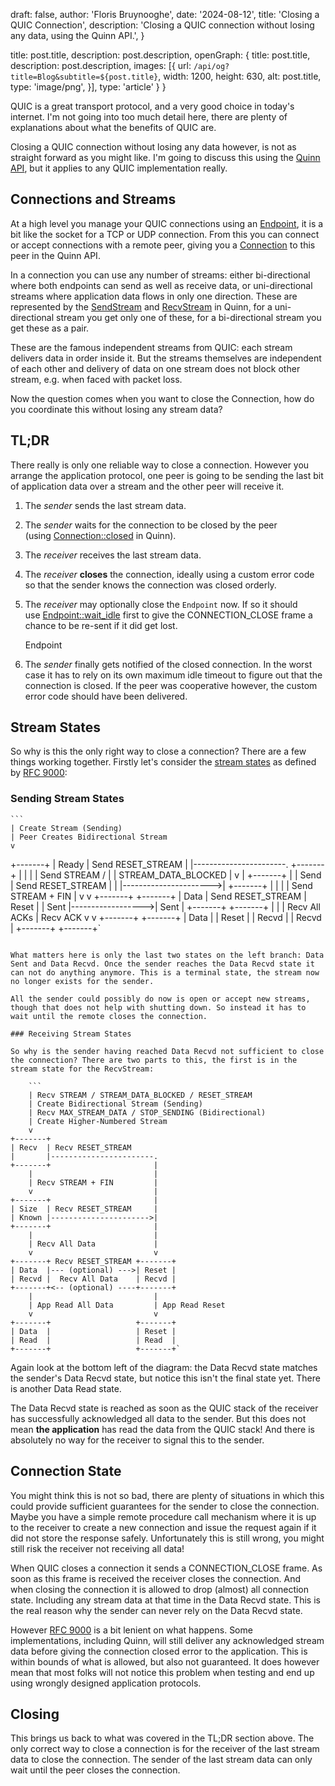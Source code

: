 
  draft: false,
  author: 'Floris Bruynooghe',
  date: '2024-08-12',
  title: 'Closing a QUIC Connection',
  description:
    'Closing a QUIC connection without losing any data, using the Quinn API.',
}

  title: post.title,
  description: post.description,
  openGraph: {
      title: post.title,
      description: post.description,
      images: [{
        url: `/api/og?title=Blog&subtitle=${post.title}`,
        width: 1200,
        height: 630,
        alt: post.title,
        type: 'image/png',
      }],
      type: 'article'
    }
}


QUIC is a great transport protocol, and a very good choice in today's internet. I'm not going into too much detail here, there are plenty of explanations about what the benefits of QUIC are.

Closing a QUIC connection without losing any data however, is not as straight forward as you might like. I'm going to discuss this using the [Quinn API](https://docs.rs/quinn/latest/quinn/), but it applies to any QUIC implementation really.

## Connections and Streams

At a high level you manage your QUIC connections using an [Endpoint](https://docs.rs/quinn/latest/quinn/struct.Endpoint.html), it is a bit like the socket for a TCP or UDP connection. From this you can connect or accept connections with a remote peer, giving you a [Connection](https://docs.rs/quinn/latest/quinn/struct.Connection.html) to this peer in the Quinn API.

In a connection you can use any number of streams: either bi-directional where both endpoints can send as well as receive data, or uni-directional streams where application data flows in only one direction. These are represented by the [SendStream](https://docs.rs/quinn/latest/quinn/struct.SendStream.html) and [RecvStream](https://docs.rs/quinn/latest/quinn/struct.RecvStream.html) in Quinn, for a uni-directional stream you get only one of these, for a bi-directional stream you get these as a pair.

These are the famous independent streams from QUIC: each stream delivers data in order inside it. But the streams themselves are independent of each other and delivery of data on one stream does not block other stream, e.g. when faced with packet loss.

Now the question comes when you want to close the Connection, how do you coordinate this without losing any stream data?

## TL;DR

There really is only one reliable way to close a connection. However you arrange the application protocol, one peer is going to be sending the last bit of application data over a stream and the other peer will receive it.

1. The *sender* sends the last stream data.
2. The *sender* waits for the connection to be closed by the peer (using [Connection::closed](https://docs.rs/quinn/latest/quinn/struct.Connection.html#method.closed) in Quinn).
3. The *receiver* receives the last stream data.
4. The *receiver* **closes** the connection, ideally using a custom error code so that the sender knows the connection was closed orderly.
5. The *receiver* may optionally close the `Endpoint` now. If so it should use [Endpoint::wait_idle](https://docs.rs/quinn/latest/quinn/struct.Endpoint.html#method.wait_idle) first to give the CONNECTION_CLOSE frame a chance to be re-sent if it did get lost.
    
    Endpoint
    
6. The *sender* finally gets notified of the closed connection. In the worst case it has to rely on its own maximum idle timeout to figure out that the connection is closed. If the peer was cooperative however, the custom error code should have been delivered.

## Stream States

So why is this the only right way to close a connection? There are a few things working together. Firstly let's consider the [stream states](https://www.rfc-editor.org/rfc/rfc9000.html#name-sending-stream-states) as defined by [RFC 9000](https://www.rfc-editor.org/rfc/rfc9000.html):

### Sending Stream States

    ```
    | Create Stream (Sending)
    | Peer Creates Bidirectional Stream
    v
+-------+
| Ready | Send RESET_STREAM
|       |-----------------------.
+-------+                       |
    |                           |
    | Send STREAM /             |
    |      STREAM_DATA_BLOCKED  |
    v                           |
+-------+                       |
| Send  | Send RESET_STREAM     |
|       |---------------------->|
+-------+                       |
    |                           |
    | Send STREAM + FIN         |
    v                           v
+-------+                   +-------+
| Data  | Send RESET_STREAM | Reset |
| Sent  |------------------>| Sent  |
+-------+                   +-------+
    |                           |
    | Recv All ACKs             | Recv ACK
    v                           v
+-------+                   +-------+
| Data  |                   | Reset |
| Recvd |                   | Recvd |
+-------+                   +-------+`
```

What matters here is only the last two states on the left branch: Data Sent and Data Recvd. Once the sender reaches the Data Recvd state it can not do anything anymore. This is a terminal state, the stream now no longer exists for the sender.

All the sender could possibly do now is open or accept new streams, though that does not help with shutting down. So instead it has to wait until the remote closes the connection.

### Receiving Stream States

So why is the sender having reached Data Recvd not sufficient to close the connection? There are two parts to this, the first is in the stream state for the RecvStream:

    ```
    | Recv STREAM / STREAM_DATA_BLOCKED / RESET_STREAM
    | Create Bidirectional Stream (Sending)
    | Recv MAX_STREAM_DATA / STOP_SENDING (Bidirectional)
    | Create Higher-Numbered Stream
    v
+-------+
| Recv  | Recv RESET_STREAM
|       |-----------------------.
+-------+                       |
    |                           |
    | Recv STREAM + FIN         |
    v                           |
+-------+                       |
| Size  | Recv RESET_STREAM     |
| Known |---------------------->|
+-------+                       |
    |                           |
    | Recv All Data             |
    v                           v
+-------+ Recv RESET_STREAM +-------+
| Data  |--- (optional) --->| Reset |
| Recvd |  Recv All Data    | Recvd |
+-------+<-- (optional) ----+-------+
    |                           |
    | App Read All Data         | App Read Reset
    v                           v
+-------+                   +-------+
| Data  |                   | Reset |
| Read  |                   | Read  |
+-------+                   +-------+`
```

Again look at the bottom left of the diagram: the Data Recvd state matches the sender's Data Recvd state, but notice this isn't the final state yet. There is another Data Read state.

The Data Recvd state is reached as soon as the QUIC stack of the receiver has successfully acknowledged all data to the sender. But this does not mean **the application** has read the data from the QUIC stack! And there is absolutely no way for the receiver to signal this to the sender.

## Connection State

You might think this is not so bad, there are plenty of situations in which this could provide sufficient guarantees for the sender to close the connection. Maybe you have a simple remote procedure call mechanism where it is up to the receiver to create a new connection and issue the request again if it did not store the response safely. Unfortunately this is still wrong, you might still risk the receiver not receiving all data!

When QUIC closes a connection it sends a CONNECTION_CLOSE frame. As soon as this frame is received the receiver closes the connection. And when closing the connection it is allowed to drop (almost) all connection state. Including any stream data at that time in the Data Recvd state. This is the real reason why the sender can never rely on the Data Recvd state.

However [RFC 9000](https://www.rfc-editor.org/rfc/rfc9000.html) is a bit lenient on what happens. Some implementations, including Quinn, will still deliver any acknowledged stream data before giving the connection closed error to the application. This is within bounds of what is allowed, but also not guaranteed. It does however mean that most folks will not notice this problem when testing and end up using wrongly designed application protocols.

## Closing

This brings us back to what was covered in the TL;DR section above. The only correct way to close a connection is for the receiver of the last stream data to close the connection. The sender of the last stream data can only wait until the peer closes the connection.
